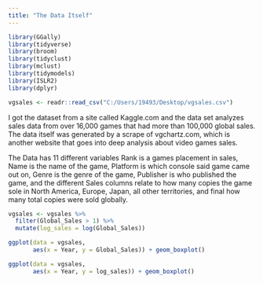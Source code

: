 ```yaml
---
title: "The Data Itself"
---
```


```r
library(GGally)
library(tidyverse)
library(broom)
library(tidyclust)
library(mclust)
library(tidymodels)
library(ISLR2)
library(dplyr)
```

```r
vgsales <- readr::read_csv("C:/Users/19493/Desktop/vgsales.csv")
```

I got the dataset from a site called Kaggle.com and the data set analyzes sales data from over 16,000 games that had more than 100,000 global sales. The data itself was generated by a scrape of vgchartz.com, which is another website that goes into deep analysis about video games sales.

The Data has 11 different variables Rank is a games placement in sales, Name is the name of the game, Platform is which console said game came out on, Genre is the genre of the game, Publisher is who published the game, and the different Sales columns relate to how many copies the game sole in North America, Europe, Japan, all other territories, and final how many total copies were sold globally.


```r
vgsales <- vgsales %>%
  filter(Global_Sales > 1) %>%
  mutate(log_sales = log(Global_Sales))
```

```r
ggplot(data = vgsales,
       aes(x = Year, y = Global_Sales)) + geom_boxplot()
```


```r
ggplot(data = vgsales,
       aes(x = Year, y = log_sales)) + geom_boxplot()
```
